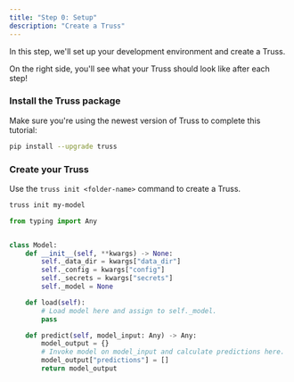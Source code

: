 ```yaml
---
title: "Step 0: Setup"
description: "Create a Truss"
---
```


In this step, we'll set up your development environment and create a Truss.

<Tip>
On the right side, you'll see what your Truss should look like after each step!
</Tip>

### Install the Truss package

Make sure you're using the newest version of Truss to complete this tutorial:

```sh
pip install --upgrade truss
```

### Create your Truss

Use the `truss init <folder-name>` command to create a Truss.

```sh
truss init my-model
```

<RequestExample>

```python model/model.py
from typing import Any


class Model:
    def __init__(self, **kwargs) -> None:
        self._data_dir = kwargs["data_dir"]
        self._config = kwargs["config"]
        self._secrets = kwargs["secrets"]
        self._model = None

    def load(self):
        # Load model here and assign to self._model.
        pass

    def predict(self, model_input: Any) -> Any:
        model_output = {}
        # Invoke model on model_input and calculate predictions here.
        model_output["predictions"] = []
        return model_output
```

<Snippet file="base-config.mdx" />

</RequestExample>